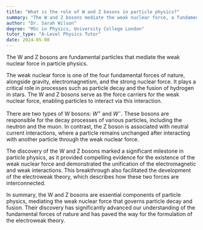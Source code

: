 ```yaml
---
title: "What is the role of W and Z bosons in particle physics?"
summary: "The W and Z bosons mediate the weak nuclear force, a fundamental interaction in particle physics essential for processes like radioactive decay and nuclear fusion."
author: "Dr. Sarah Wilson"
degree: "MSc in Physics, University College London"
tutor_type: "A-Level Physics Tutor"
date: 2024-05-08
---
```


The W and Z bosons are fundamental particles that mediate the weak nuclear force in particle physics.

The weak nuclear force is one of the four fundamental forces of nature, alongside gravity, electromagnetism, and the strong nuclear force. It plays a critical role in processes such as particle decay and the fusion of hydrogen in stars. The W and Z bosons serve as the force carriers for the weak nuclear force, enabling particles to interact via this interaction.

There are two types of W bosons: $W^+$ and $W^-$. These bosons are responsible for the decay processes of various particles, including the neutron and the muon. In contrast, the Z boson is associated with neutral current interactions, where a particle remains unchanged after interacting with another particle through the weak nuclear force.

The discovery of the W and Z bosons marked a significant milestone in particle physics, as it provided compelling evidence for the existence of the weak nuclear force and demonstrated the unification of the electromagnetic and weak interactions. This breakthrough also facilitated the development of the electroweak theory, which describes how these two forces are interconnected.

In summary, the W and Z bosons are essential components of particle physics, mediating the weak nuclear force that governs particle decay and fusion. Their discovery has significantly advanced our understanding of the fundamental forces of nature and has paved the way for the formulation of the electroweak theory.
    